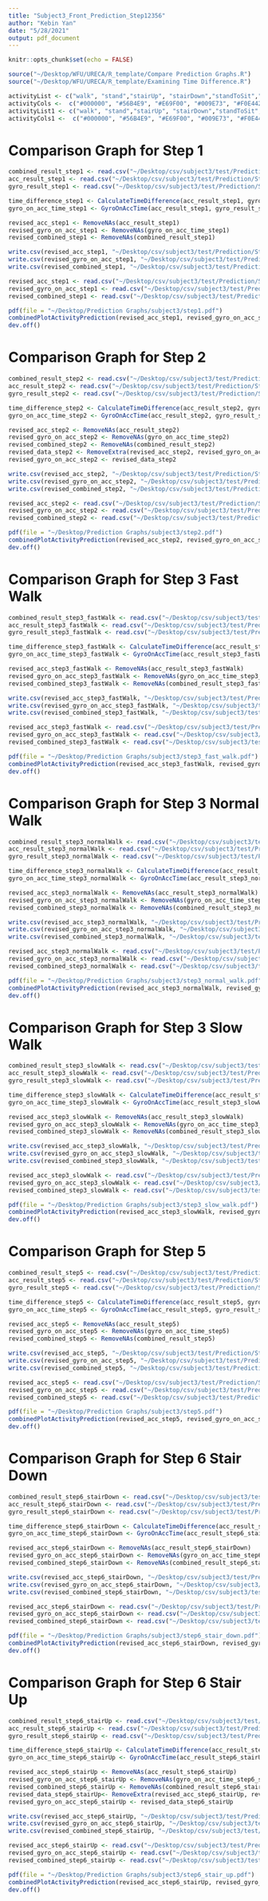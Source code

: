```yaml
---
title: "Subject3_Front_Prediction_Step12356"
author: "Kebin Yan"
date: "5/28/2021"
output: pdf_document
---
```


```r
knitr::opts_chunk$set(echo = FALSE)
```

```r
source("~/Desktop/WFU/URECA/R_template/Compare Prediction Graphs.R")
source("~/Desktop/WFU/URECA/R_template/Examining Time Difference.R")
```

```r
activityList <- c("walk", "stand","stairUp", "stairDown","standToSit","sit","sitToStand")
activityCols <-  c("#000000", "#56B4E9", "#E69F00", "#009E73", "#F0E442", "#CC79A7", "#D55E00")
activityList1 <- c("walk", "stand","stairUp", "stairDown","standToSit","sit","sitToStand","revolving door")
activityCols1 <-  c("#000000", "#56B4E9", "#E69F00", "#009E73", "#F0E442", "#CC79A7", "#D55E00", "#0072B2")
```

# Comparison Graph for Step 1
```r
combined_result_step1 <- read.csv("~/Desktop/csv/subject3/test/Prediction/Step1/front_pred.csv")
acc_result_step1 <- read.csv("~/Desktop/csv/subject3/test/Prediction/Step1/acc_front_pred.csv")
gyro_result_step1 <- read.csv("~/Desktop/csv/subject3/test/Prediction/Step1/gyro_front_pred.csv")
```

```r
time_difference_step1 <- CalculateTimeDifference(acc_result_step1, gyro_result_step1)
gyro_on_acc_time_step1 <- GyroOnAccTime(acc_result_step1, gyro_result_step1,time_difference_step1)

revised_acc_step1 <- RemoveNAs(acc_result_step1)
revised_gyro_on_acc_step1 <- RemoveNAs(gyro_on_acc_time_step1)
revised_combined_step1 <- RemoveNAs(combined_result_step1)

write.csv(revised_acc_step1, "~/Desktop/csv/subject3/test/Prediction/Step1/revised_acc_front_pred.csv")
write.csv(revised_gyro_on_acc_step1, "~/Desktop/csv/subject3/test/Prediction/Step1/revised_gyro_on_acc_front_pred.csv")
write.csv(revised_combined_step1, "~/Desktop/csv/subject3/test/Prediction/Step1/revised_combined_front_pred.csv")
```

```r
revised_acc_step1 <- read.csv("~/Desktop/csv/subject3/test/Prediction/Step1/revised_acc_front_pred.csv")
revised_gyro_on_acc_step1 <- read.csv("~/Desktop/csv/subject3/test/Prediction/Step1/revised_gyro_on_acc_front_pred.csv")
revised_combined_step1 <- read.csv("~/Desktop/csv/subject3/test/Prediction/Step1/revised_combined_front_pred.csv")

pdf(file = "~/Desktop/Prediction Graphs/subject3/step1.pdf")
combinedPlotActivityPrediction(revised_acc_step1, revised_gyro_on_acc_step1, revised_combined_step1, NA, activityList, activityCols, TRUE)
dev.off()
```

\newpage
# Comparison Graph for Step 2
```r
combined_result_step2 <- read.csv("~/Desktop/csv/subject3/test/Prediction/Step2/front_pred.csv")
acc_result_step2 <- read.csv("~/Desktop/csv/subject3/test/Prediction/Step2/acc_front_pred.csv")
gyro_result_step2 <- read.csv("~/Desktop/csv/subject3/test/Prediction/Step2/gyro_front_pred.csv")
```

```r
time_difference_step2 <- CalculateTimeDifference(acc_result_step2, gyro_result_step2)
gyro_on_acc_time_step2 <- GyroOnAccTime(acc_result_step2, gyro_result_step2,time_difference_step2)

revised_acc_step2 <- RemoveNAs(acc_result_step2)
revised_gyro_on_acc_step2 <- RemoveNAs(gyro_on_acc_time_step2)
revised_combined_step2 <- RemoveNAs(combined_result_step2)
revised_data_step2 <- RemoveExtra(revised_acc_step2, revised_gyro_on_acc_step2)
revised_gyro_on_acc_step2 <- revised_data_step2

write.csv(revised_acc_step2, "~/Desktop/csv/subject3/test/Prediction/Step2/revised_acc_front_pred.csv")
write.csv(revised_gyro_on_acc_step2, "~/Desktop/csv/subject3/test/Prediction/Step2/revised_gyro_on_acc_front_pred.csv")
write.csv(revised_combined_step2, "~/Desktop/csv/subject3/test/Prediction/Step2/revised_combined_front_pred.csv")
```

```r
revised_acc_step2 <- read.csv("~/Desktop/csv/subject3/test/Prediction/Step2/revised_acc_front_pred.csv")
revised_gyro_on_acc_step2 <- read.csv("~/Desktop/csv/subject3/test/Prediction/Step2/revised_gyro_on_acc_front_pred.csv")
revised_combined_step2 <- read.csv("~/Desktop/csv/subject3/test/Prediction/Step2/revised_combined_front_pred.csv")

pdf(file = "~/Desktop/Prediction Graphs/subject3/step2.pdf")
combinedPlotActivityPrediction(revised_acc_step2, revised_gyro_on_acc_step2, revised_combined_step2, NA, activityList, activityCols, TRUE)
dev.off()
```

\newpage
# Comparison Graph for Step 3 Fast Walk
```r
combined_result_step3_fastWalk <- read.csv("~/Desktop/csv/subject3/test/Prediction/Step3/fast_walk/front_pred_fast.csv")
acc_result_step3_fastWalk <- read.csv("~/Desktop/csv/subject3/test/Prediction/Step3/fast_walk/acc_front_pred_fast.csv")
gyro_result_step3_fastWalk <- read.csv("~/Desktop/csv/subject3/test/Prediction/Step3/fast_walk/gyro_front_pred_fast.csv")
```

```r
time_difference_step3_fastWalk <- CalculateTimeDifference(acc_result_step3_fastWalk, gyro_result_step3_fastWalk)
gyro_on_acc_time_step3_fastWalk <- GyroOnAccTime(acc_result_step3_fastWalk, gyro_result_step3_fastWalk,time_difference_step3_fastWalk)

revised_acc_step3_fastWalk <- RemoveNAs(acc_result_step3_fastWalk)
revised_gyro_on_acc_step3_fastWalk <- RemoveNAs(gyro_on_acc_time_step3_fastWalk)
revised_combined_step3_fastWalk <- RemoveNAs(combined_result_step3_fastWalk)

write.csv(revised_acc_step3_fastWalk, "~/Desktop/csv/subject3/test/Prediction/Step3/fast_walk/revised_acc_front_pred_fast.csv")
write.csv(revised_gyro_on_acc_step3_fastWalk, "~/Desktop/csv/subject3/test/Prediction/Step3/fast_walk/revised_gyro_on_acc_front_pred_fast.csv")
write.csv(revised_combined_step3_fastWalk, "~/Desktop/csv/subject3/test/Prediction/Step3/fast_walk/revised_combined_front_pred_fast.csv")
```

```r
revised_acc_step3_fastWalk <- read.csv("~/Desktop/csv/subject3/test/Prediction/Step3/fast_walk/revised_acc_front_pred_fast.csv")
revised_gyro_on_acc_step3_fastWalk <- read.csv("~/Desktop/csv/subject3/test/Prediction/Step3/fast_walk/revised_gyro_on_acc_front_pred_fast.csv")
revised_combined_step3_fastWalk <- read.csv("~/Desktop/csv/subject3/test/Prediction/Step3/fast_walk/revised_combined_front_pred_fast.csv")

pdf(file = "~/Desktop/Prediction Graphs/subject3/step3_fast_walk.pdf")
combinedPlotActivityPrediction(revised_acc_step3_fastWalk, revised_gyro_on_acc_step3_fastWalk, revised_combined_step3_fastWalk, NA, activityList, activityCols, TRUE)
dev.off()
```


\newpage
# Comparison Graph for Step 3 Normal Walk
```r
combined_result_step3_normalWalk <- read.csv("~/Desktop/csv/subject3/test/Prediction/Step3/normal_walk/front_pred_normal.csv")
acc_result_step3_normalWalk <- read.csv("~/Desktop/csv/subject3/test/Prediction/Step3/normal_walk/acc_front_pred_normal.csv")
gyro_result_step3_normalWalk <- read.csv("~/Desktop/csv/subject3/test/Prediction/Step3/normal_walk/gyro_front_pred_normal.csv")
```

```r
time_difference_step3_normalWalk <- CalculateTimeDifference(acc_result_step3_normalWalk, gyro_result_step3_normalWalk)
gyro_on_acc_time_step3_normalWalk <- GyroOnAccTime(acc_result_step3_normalWalk, gyro_result_step3_normalWalk,time_difference_step3_normalWalk)

revised_acc_step3_normalWalk <- RemoveNAs(acc_result_step3_normalWalk)
revised_gyro_on_acc_step3_normalWalk <- RemoveNAs(gyro_on_acc_time_step3_normalWalk)
revised_combined_step3_normalWalk <- RemoveNAs(combined_result_step3_normalWalk)

write.csv(revised_acc_step3_normalWalk, "~/Desktop/csv/subject3/test/Prediction/Step3/normal_walk/revised_acc_front_pred_normal.csv")
write.csv(revised_gyro_on_acc_step3_normalWalk, "~/Desktop/csv/subject3/test/Prediction/Step3/normal_walk/revised_gyro_on_acc_front_pred_normal.csv")
write.csv(revised_combined_step3_normalWalk, "~/Desktop/csv/subject3/test/Prediction/Step3/normal_walk/revised_combined_front_pred_normal.csv")
```

```r
revised_acc_step3_normalWalk <- read.csv("~/Desktop/csv/subject3/test/Prediction/Step3/normal_walk/revised_acc_front_pred_normal.csv")
revised_gyro_on_acc_step3_normalWalk <- read.csv("~/Desktop/csv/subject3/test/Prediction/Step3/normal_walk/revised_gyro_on_acc_front_pred_normal.csv")
revised_combined_step3_normalWalk <- read.csv("~/Desktop/csv/subject3/test/Prediction/Step3/normal_walk/revised_combined_front_pred_normal.csv")

pdf(file = "~/Desktop/Prediction Graphs/subject3/step3_normal_walk.pdf")
combinedPlotActivityPrediction(revised_acc_step3_normalWalk, revised_gyro_on_acc_step3_normalWalk, revised_combined_step3_normalWalk, NA, activityList, activityCols, TRUE)
dev.off()
```


\newpage
# Comparison Graph for Step 3 Slow Walk
```r
combined_result_step3_slowWalk <- read.csv("~/Desktop/csv/subject3/test/Prediction/Step3/slow_walk/front_pred_slow.csv")
acc_result_step3_slowWalk <- read.csv("~/Desktop/csv/subject3/test/Prediction/Step3/slow_walk/acc_front_pred_slow.csv")
gyro_result_step3_slowWalk <- read.csv("~/Desktop/csv/subject3/test/Prediction/Step3/slow_walk/gyro_front_pred_slow.csv")
```

```r
time_difference_step3_slowWalk <- CalculateTimeDifference(acc_result_step3_slowWalk, gyro_result_step3_slowWalk)
gyro_on_acc_time_step3_slowWalk <- GyroOnAccTime(acc_result_step3_slowWalk, gyro_result_step3_slowWalk,time_difference_step3_slowWalk)

revised_acc_step3_slowWalk <- RemoveNAs(acc_result_step3_slowWalk)
revised_gyro_on_acc_step3_slowWalk <- RemoveNAs(gyro_on_acc_time_step3_slowWalk)
revised_combined_step3_slowWalk <- RemoveNAs(combined_result_step3_slowWalk)

write.csv(revised_acc_step3_slowWalk, "~/Desktop/csv/subject3/test/Prediction/Step3/slow_walk/revised_acc_front_pred_slow.csv")
write.csv(revised_gyro_on_acc_step3_slowWalk, "~/Desktop/csv/subject3/test/Prediction/Step3/slow_walk/revised_gyro_on_acc_front_pred_slow.csv")
write.csv(revised_combined_step3_slowWalk, "~/Desktop/csv/subject3/test/Prediction/Step3/slow_walk/revised_combined_front_pred_slow.csv")
```

```r
revised_acc_step3_slowWalk <- read.csv("~/Desktop/csv/subject3/test/Prediction/Step3/slow_walk/revised_acc_front_pred_slow.csv")
revised_gyro_on_acc_step3_slowWalk <- read.csv("~/Desktop/csv/subject3/test/Prediction/Step3/slow_walk/revised_gyro_on_acc_front_pred_slow.csv")
revised_combined_step3_slowWalk <- read.csv("~/Desktop/csv/subject3/test/Prediction/Step3/slow_walk/revised_combined_front_pred_slow.csv")

pdf(file = "~/Desktop/Prediction Graphs/subject3/step3_slow_walk.pdf")
combinedPlotActivityPrediction(revised_acc_step3_slowWalk, revised_gyro_on_acc_step3_slowWalk, revised_combined_step3_slowWalk, NA, activityList, activityCols, TRUE)
dev.off()
```

\newpage
# Comparison Graph for Step 5
```r
combined_result_step5 <- read.csv("~/Desktop/csv/subject3/test/Prediction/Step5/front_pred.csv")
acc_result_step5 <- read.csv("~/Desktop/csv/subject3/test/Prediction/Step5/acc_front_pred.csv")
gyro_result_step5 <- read.csv("~/Desktop/csv/subject3/test/Prediction/Step5/gyro_front_pred.csv")
```

```r
time_difference_step5 <- CalculateTimeDifference(acc_result_step5, gyro_result_step5)
gyro_on_acc_time_step5 <- GyroOnAccTime(acc_result_step5, gyro_result_step5, time_difference_step5)

revised_acc_step5 <- RemoveNAs(acc_result_step5)
revised_gyro_on_acc_step5 <- RemoveNAs(gyro_on_acc_time_step5)
revised_combined_step5 <- RemoveNAs(combined_result_step5)

write.csv(revised_acc_step5, "~/Desktop/csv/subject3/test/Prediction/Step5/revised_acc_front_pred.csv")
write.csv(revised_gyro_on_acc_step5, "~/Desktop/csv/subject3/test/Prediction/Step5/revised_gyro_on_acc_front_pred.csv")
write.csv(revised_combined_step5, "~/Desktop/csv/subject3/test/Prediction/Step5/revised_combined_front_pred.csv")
```

```r
revised_acc_step5 <- read.csv("~/Desktop/csv/subject3/test/Prediction/Step5/revised_acc_front_pred.csv")
revised_gyro_on_acc_step5 <- read.csv("~/Desktop/csv/subject3/test/Prediction/Step5/revised_gyro_on_acc_front_pred.csv")
revised_combined_step5 <- read.csv("~/Desktop/csv/subject3/test/Prediction/Step5/revised_combined_front_pred.csv")

pdf(file = "~/Desktop/Prediction Graphs/subject3/step5.pdf")
combinedPlotActivityPrediction(revised_acc_step5, revised_gyro_on_acc_step5, revised_combined_step5, NA, activityList1, activityCols1, TRUE)
dev.off()
```

\newpage
# Comparison Graph for Step 6 Stair Down
```r
combined_result_step6_stairDown <- read.csv("~/Desktop/csv/subject3/test/Prediction/Step6/stairDown/front_pred.csv")
acc_result_step6_stairDown <- read.csv("~/Desktop/csv/subject3/test/Prediction/Step6/stairDown/acc_front_pred.csv")
gyro_result_step6_stairDown <- read.csv("~/Desktop/csv/subject3/test/Prediction/Step6/stairDown/gyro_front_pred.csv")
```

```r
time_difference_step6_stairDown <- CalculateTimeDifference(acc_result_step6_stairDown, gyro_result_step6_stairDown)
gyro_on_acc_time_step6_stairDown <- GyroOnAccTime(acc_result_step6_stairDown, gyro_result_step6_stairDown, time_difference_step6_stairDown)

revised_acc_step6_stairDown <- RemoveNAs(acc_result_step6_stairDown)
revised_gyro_on_acc_step6_stairDown <- RemoveNAs(gyro_on_acc_time_step6_stairDown)
revised_combined_step6_stairDown <- RemoveNAs(combined_result_step6_stairDown)

write.csv(revised_acc_step6_stairDown, "~/Desktop/csv/subject3/test/Prediction/Step6/stairDown/revised_acc_front_pred.csv")
write.csv(revised_gyro_on_acc_step6_stairDown, "~/Desktop/csv/subject3/test/Prediction/Step6/stairDown/revised_gyro_on_acc_front_pred.csv")
write.csv(revised_combined_step6_stairDown, "~/Desktop/csv/subject3/test/Prediction/Step6/stairDown/revised_combined_front_pred.csv")
```

```r
revised_acc_step6_stairDown <- read.csv("~/Desktop/csv/subject3/test/Prediction/Step6/stairDown/revised_acc_front_pred.csv")
revised_gyro_on_acc_step6_stairDown <- read.csv("~/Desktop/csv/subject3/test/Prediction/Step6/stairDown/revised_gyro_on_acc_front_pred.csv")
revised_combined_step6_stairDown <- read.csv("~/Desktop/csv/subject3/test/Prediction/Step6/stairDown/revised_combined_front_pred.csv")

pdf(file = "~/Desktop/Prediction Graphs/subject3/step6_stair_down.pdf")
combinedPlotActivityPrediction(revised_acc_step6_stairDown, revised_gyro_on_acc_step6_stairDown, revised_combined_step6_stairDown, NA, activityList, activityCols, TRUE)
dev.off()
```

\newpage
# Comparison Graph for Step 6 Stair Up
```r
combined_result_step6_stairUp <- read.csv("~/Desktop/csv/subject3/test/Prediction/Step6/stairUp/front_pred.csv")
acc_result_step6_stairUp <- read.csv("~/Desktop/csv/subject3/test/Prediction/Step6/stairUp/acc_front_pred.csv")
gyro_result_step6_stairUp <- read.csv("~/Desktop/csv/subject3/test/Prediction/Step6/stairUp/gyro_front_pred.csv")
```

```r
time_difference_step6_stairUp <- CalculateTimeDifference(acc_result_step6_stairUp, gyro_result_step6_stairUp)
gyro_on_acc_time_step6_stairUp <- GyroOnAccTime(acc_result_step6_stairUp, gyro_result_step6_stairUp, time_difference_step6_stairUp)

revised_acc_step6_stairUp <- RemoveNAs(acc_result_step6_stairUp)
revised_gyro_on_acc_step6_stairUp <- RemoveNAs(gyro_on_acc_time_step6_stairUp)
revised_combined_step6_stairUp <- RemoveNAs(combined_result_step6_stairUp)
revised_data_step6_stairUp<- RemoveExtra(revised_acc_step6_stairUp, revised_gyro_on_acc_step6_stairUp)
revised_gyro_on_acc_step6_stairUp <- revised_data_step6_stairUp

write.csv(revised_acc_step6_stairUp, "~/Desktop/csv/subject3/test/Prediction/Step6/stairUp/revised_acc_front_pred.csv")
write.csv(revised_gyro_on_acc_step6_stairUp, "~/Desktop/csv/subject3/test/Prediction/Step6/stairUp/revised_gyro_on_acc_front_pred.csv")
write.csv(revised_combined_step6_stairUp, "~/Desktop/csv/subject3/test/Prediction/Step6/stairUp/revised_combined_front_pred.csv")
```

```r
revised_acc_step6_stairUp <- read.csv("~/Desktop/csv/subject3/test/Prediction/Step6/stairUp/revised_acc_front_pred.csv")
revised_gyro_on_acc_step6_stairUp <- read.csv("~/Desktop/csv/subject3/test/Prediction/Step6/stairUp/revised_gyro_on_acc_front_pred.csv")
revised_combined_step6_stairUp <- read.csv("~/Desktop/csv/subject3/test/Prediction/Step6/stairUp/revised_combined_front_pred.csv")

pdf(file = "~/Desktop/Prediction Graphs/subject3/step6_stair_up.pdf")
combinedPlotActivityPrediction(revised_acc_step6_stairUp, revised_gyro_on_acc_step6_stairUp, revised_combined_step6_stairUp, NA, activityList, activityCols, TRUE)
dev.off()
```